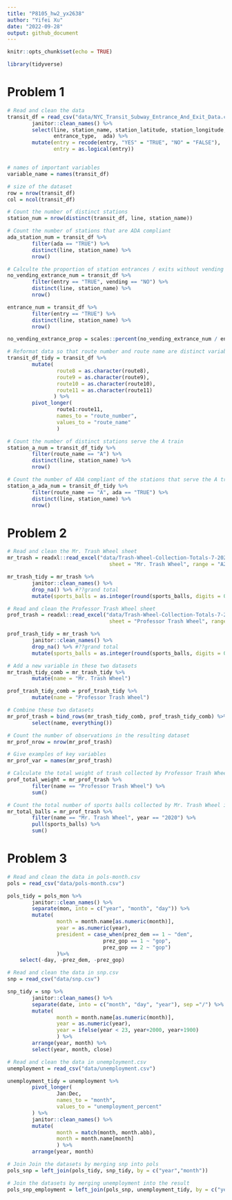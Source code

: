 ```yaml
---
title: "P8105_hw2_yx2638"
author: "Yifei Xu"
date: "2022-09-28"
output: github_document
---
```


```r
knitr::opts_chunk$set(echo = TRUE)
```

```r
library(tidyverse)
```


# Problem 1

```r
# Read and clean the data
transit_df = read_csv("data/NYC_Transit_Subway_Entrance_And_Exit_Data.csv") %>%
        janitor::clean_names() %>%
        select(line, station_name, station_latitude, station_longitude, route1:route11, entry, vending, 
               entrance_type,  ada) %>%
        mutate(entry = recode(entry, "YES" = "TRUE", "NO" = "FALSE"),
               entry = as.logical(entry))


# names of important variables
variable_name = names(transit_df)

# size of the dataset 
row = nrow(transit_df)
col = ncol(transit_df)
```

```r
# Count the number of distinct stations
station_num = nrow(distinct(transit_df, line, station_name))

# Count the number of stations that are ADA compliant
ada_station_num = transit_df %>%
        filter(ada == "TRUE") %>%
        distinct(line, station_name) %>%
        nrow()

# Calculte the proportion of station entrances / exits without vending allow entrance?????
no_vending_extrance_num = transit_df %>%
        filter(entry == "TRUE", vending == "NO") %>%
        distinct(line, station_name) %>%
        nrow()

entrance_num = transit_df %>%
        filter(entry == "TRUE") %>%
        distinct(line, station_name) %>%
        nrow()

no_vending_extrance_prop = scales::percent(no_vending_extrance_num / entrance_num, 0.01)
```

```r
# Reformat data so that route number and route name are distinct variables
transit_df_tidy = transit_df %>%
        mutate(
                route8 = as.character(route8),
                route9 = as.character(route9),
                route10 = as.character(route10),
                route11 = as.character(route11)
               ) %>%
        pivot_longer(
                route1:route11,
                names_to = "route_number",
                values_to = "route_name"
                )

# Count the number of distinct stations serve the A train
station_a_num = transit_df_tidy %>%
        filter(route_name == "A") %>%
        distinct(line, station_name) %>%
        nrow()

# Count the number of ADA compliant of the stations that serve the A train
station_a_ada_num = transit_df_tidy %>%
        filter(route_name == "A", ada == "TRUE") %>%
        distinct(line, station_name) %>%
        nrow()
```


# Problem 2

```r
# Read and clean the Mr. Trash Wheel sheet
mr_trash = readxl::read_excel("data/Trash-Wheel-Collection-Totals-7-2020-2.xlsx", 
                                 sheet = "Mr. Trash Wheel", range = "A2:N535") #???homes_power

mr_trash_tidy = mr_trash %>%
        janitor::clean_names() %>%
        drop_na() %>% #??grand total
        mutate(sports_balls = as.integer(round(sports_balls, digits = 0)))
```

```r
# Read and clean the Professor Trash Wheel sheet
prof_trash = readxl::read_excel("data/Trash-Wheel-Collection-Totals-7-2020-2.xlsx", 
                                 sheet = "Professor Trash Wheel", range = "A2:N117") #???homes_power

prof_trash_tidy = mr_trash %>%
        janitor::clean_names() %>%
        drop_na() %>% #??grand total
        mutate(sports_balls = as.integer(round(sports_balls, digits = 0)))

```

```r
# Add a new variable in these two datasets
mr_trash_tidy_comb = mr_trash_tidy %>%
        mutate(name = "Mr. Trash Wheel")

prof_trash_tidy_comb = prof_trash_tidy %>%
        mutate(name = "Professor Trash Wheel")

# Combine these two datasets
mr_prof_trash = bind_rows(mr_trash_tidy_comb, prof_trash_tidy_comb) %>%
        select(name, everything())

```

```r
# Count the number of observations in the resulting dataset
mr_prof_nrow = nrow(mr_prof_trash)

# Give examples of key variables
mr_prof_var = names(mr_prof_trash)

# Calculate the total weight of trash collected by Professor Trash Wheel
prof_total_weight = mr_prof_trash %>%
        filter(name == "Professor Trash Wheel") %>%
        sum()

# Count the total number of sports balls collected by Mr. Trash Wheel in 2020
mr_total_balls = mr_prof_trash %>%
        filter(name == "Mr. Trash Wheel", year == "2020") %>%
        pull(sports_balls) %>%
        sum()
```

# Problem 3

```r
# Read and clean the data in pols-month.csv
pols = read_csv("data/pols-month.csv")

pols_tidy = pols_mon %>%
        janitor::clean_names() %>%
        separate(mon, into = c("year", "month", "day")) %>%
        mutate(
                month = month.name[as.numeric(month)],
                year = as.numeric(year),
                president = case_when(prez_dem == 1 ~ "dem",
                               prez_gop == 1 ~ "gop",
                               prez_gop == 2 ~ "gop") 
                )%>%
    select(-day, -prez_dem, -prez_gop)
```

```r
# Read and clean the data in snp.csv
snp = read_csv("data/snp.csv")

snp_tidy = snp %>%
        janitor::clean_names() %>%
        separate(date, into = c("month", "day", "year"), sep ="/") %>%
        mutate(
                month = month.name[as.numeric(month)],
                year = as.numeric(year),
                year = ifelse(year < 23, year+2000, year+1900)
                ) %>%
        arrange(year, month) %>%
        select(year, month, close)
```

```r
# Read and clean the data in unemployment.csv
unemployment = read_csv("data/unemployment.csv")

unemployment_tidy = unemployment %>%
        pivot_longer(
                Jan:Dec,
                names_to = "month",
                values_to = "unemployment_percent"
        ) %>%
        janitor::clean_names() %>% 
        mutate(
                month = match(month, month.abb),
                month = month.name[month]
                ) %>%
        arrange(year, month) 

```

```r
# Join Join the datasets by merging snp into pols
pols_snp = left_join(pols_tidy, snp_tidy, by = c("year","month"))

# Join the datasets by merging unemployment into the result
pols_snp_employment = left_join(pols_snp, unemployment_tidy, by = c("year","month"))
```








